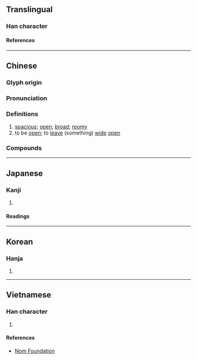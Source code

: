 {{character info}}
==Translingual==

===Han character===
{{Han char|rn=66|rad=攴|as=08|sn=12|four=98240|canj=FBOK,XFBOK|ids=⿰尚攵(GHTV),⿰尙攵(JK)}}

====References====
{{Han ref|kx=0472.120|dkj=13246|dj=0825.010|hdz=21467.030|uh=655E}}

----

==Chinese==
{{zh-forms|alt=僘}}

===Glyph origin===
{{Han etym}}

===Pronunciation===
{{zh-pron
|m=chǎng
|c=cong2
|md=chiōng
|mn=qz,xm:chhióng/zz:chhiáng
|mc=y
|oc=y
|cat=a,v
}}

===Definitions===
{{zh-hanzi}}

# [[spacious]]; [[open]]; [[broad]]; [[roomy]]
# to be [[open]]; to [[leave]] (something) [[wide]] [[open]]

===Compounds===
{{zh-der|宏敞|寬敞|嘴敞|張敞畫眉|幽敞|畫眉張敞|敞車|敞篷車|敞田|敞開兒|敞快|敞開|明淨敞亮|敞地|敞懷|欒櫨宏敞|敞口兒|敞笑兒|敞廳|敞亮|高冠敞袖|顯敞|開敞地|軒敞|高敞}}

----

==Japanese==

===Kanji===
{{ja-kanji|grade=|rs=攴08}}

# {{rfdef|ja|sort=攴08}}

====Readings====
{{ja-readings
|goon=しょう
|kanon=しょう
|kun=たかい, ほがらか
}}

----

==Korean==

===Hanja===
{{ko-hanja|창}}

# {{rfdef|ko|sort=攴08}}

----

==Vietnamese==

===Han character===
{{vi-readings|rs=攴08|reading=sưởng}}

# {{rfdef|vi|sort=攴08}}

====References====
* [http://nomfoundation.org/common/nom_details.php?codepoint=655e Nom Foundation]